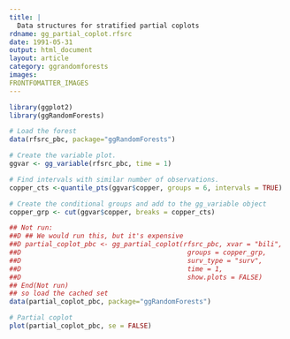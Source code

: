 ```yaml
---
title: |
  Data structures for stratified partial coplots
rdname: gg_partial_coplot.rfsrc
date: 1991-05-31
output: html_document
layout: article
category: ggrandomforests
images:
FRONTFOMATTER_IMAGES
---
```


```r
library(ggplot2)
library(ggRandomForests)
```

```r
# Load the forest
data(rfsrc_pbc, package="ggRandomForests")

# Create the variable plot.
ggvar <- gg_variable(rfsrc_pbc, time = 1)

# Find intervals with similar number of observations.
copper_cts <-quantile_pts(ggvar$copper, groups = 6, intervals = TRUE)

# Create the conditional groups and add to the gg_variable object
copper_grp <- cut(ggvar$copper, breaks = copper_cts)

## Not run: 
##D ## We would run this, but it's expensive
##D partial_coplot_pbc <- gg_partial_coplot(rfsrc_pbc, xvar = "bili",
##D                                          groups = copper_grp,
##D                                          surv_type = "surv",
##D                                          time = 1,
##D                                          show.plots = FALSE)
## End(Not run)
## so load the cached set
data(partial_coplot_pbc, package="ggRandomForests")

# Partial coplot
plot(partial_coplot_pbc, se = FALSE)



```